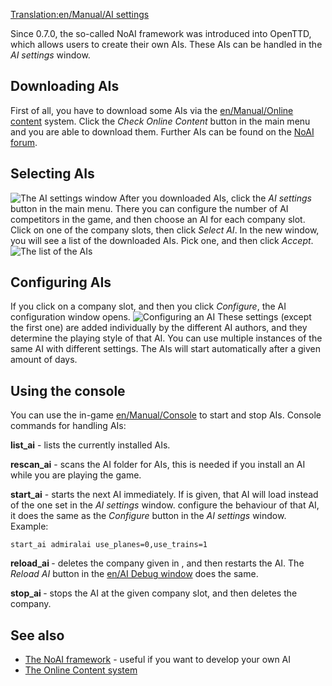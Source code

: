 [[Translation:en/Manual/AI settings]]
{{en/Manual/Navigation}}

Since 0.7.0, the so-called NoAI framework was introduced into OpenTTD, which allows users to create their own AIs. These AIs can be handled in the ''AI settings'' window.

==Downloading AIs==
First of all, you have to download some AIs via the [[en/Manual/Online content]] system. Click the ''Check Online Content'' button in the main menu and you are able to download them.
Further AIs can be found on the [http://www.tt-forums.net/viewforum.php?f=65 NoAI forum].

==Selecting AIs==
[[File:en/Manual/AIsettings empty.png|frame|right|The AI settings window]]
After you downloaded AIs, click the ''AI settings'' button in the main menu. There you can configure the number of AI competitors in the game, and then choose an AI for each company slot.
Click on one of the company slots, then click ''Select AI''. In the new window, you will see a list of the downloaded AIs. Pick one, and then click ''Accept''.
[[File:en/Manual/Select AI.png|frame|none|The list of the AIs]]

==Configuring AIs==
If you click on a company slot, and then you click ''Configure'', the AI configuration window opens.
[[File:en/Manual/AI configuration.png|frame|none|Configuring an AI]]
These settings (except the first one) are added individually by the different AI authors, and they determine the playing style of that AI. You can use multiple instances of the same AI with different settings.
The AIs will start automatically after a given amount of days.

==Using the console==
You can use the in-game [[en/Manual/Console]] to start and stop AIs.
Console commands for handling AIs:

'''list_ai''' - lists the currently installed AIs.

'''rescan_ai''' - scans the AI folder for AIs, this is needed if you install an AI while you are playing the game.

'''start_ai''' ''<ainame> <parameters>'' - starts the next AI immediately. If <ainame> is given, that AI will load instead of the one set in the ''AI settings'' window. <parameters> configure the behaviour of that AI, it does the same as the ''Configure'' button in the ''AI settings'' window. Example:
 start_ai admiralai use_planes=0,use_trains=1

'''reload_ai <company_slot>''' - deletes the company given in <company_slot>, and then restarts the AI. The ''Reload AI'' button in the [[en/AI Debug window]] does the same.

'''stop_ai <company_slot>''' - stops the AI at the given company slot, and then deletes the company.

==See also==
*[[en/Development/Script/Main Page|The NoAI framework]] - useful if you want to develop your own AI
*[[en/Manual/Online content|The Online Content system]]

{{en/0.7-feature}}